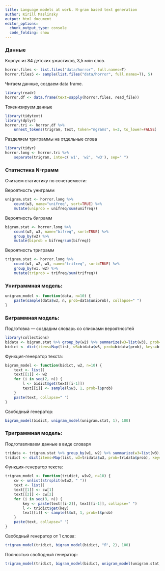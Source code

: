 ```yaml
---
title: Language models at work. N-gram based text generation
author: Kirill Maslinsky
output: html_document
editor_options: 
  chunk_output_type: console
  code_folding: show
---
```


### Данные

Корпус из 84 детских ужастиков, 3,5 млн слов.


```r
horror.files <- list.files("data/horror", full.names=T)
horror.files5 <- sample(list.files("data/horror", full.names=T), 5)
```

Читаем данные, создаем data frame.

```r
library(readr)
horror.df <- data.frame(text=sapply(horror.files, read_file))
```

Токенизируем данные 

```r
library(tidytext)
library(dplyr)
horror.tri <- horror.df %>%
    unnest_tokens(trigram, text, token="ngrams", n=3, to_lower=FALSE)
```

Разделяем триграммы на отдельные слова

```r
library(tidyr)
horror.long <- horror.tri %>%
    separate(trigram, into=c('w1', 'w2', 'w3'), sep=" ")
```

### Статистика N-грамм

Считаем статистику по сочетаемости:

Вероятность униграмм 

```r
unigram.stat <- horror.long %>%
    count(w3, name="unifreq", sort=TRUE) %>%
    mutate(uniprob = unifreq/sum(unifreq))
```
Вероятность биграмм

```r
bigram.stat <- horror.long %>%
    count(w2, w3, name="bifreq", sort=TRUE) %>%
    group_by(w2) %>%
    mutate(biprob = bifreq/sum(bifreq))
```

Вероятность триграмм

```r
trigram.stat <- horror.long %>%
    count(w1, w2, w3, name="trifreq", sort=TRUE) %>%
    group_by(w1, w2) %>%
    mutate(triprob = trifreq/sum(trifreq))
```

### Униграммная модель: 

```r
unigram_model <- function(data, n=10) {
    paste(sample(data$w3, n, prob=data$uniprob), collapse=" ")
}
```

### Биграммная модель: 

Подготовка — создадим словарь со списками вероятностей

```r
library(collections)
bidata <- bigram.stat %>% group_by(w2) %>% summarize(w3=list(w3), prob=list(biprob))
bidict <- dict(items=Map(list, w3=bidata$w3, prob=bidata$prob), keys=bidata$w2)
```

Функция-генератор текста:

```r
bigram_model <- function(bidict, w2, n=10) {
    text <- list()
    text[[1]] <- w2
    for (i in seq(2, n)) {
        l <- bidict$get(text[[i-1]])
        text[[i]] <- sample(l$w3, 1, prob=l$prob)
    }
    paste(text, collapse=" ")
}
```

Свободный генератор:

```r
bigram_model(bidict, unigram_model(unigram.stat, 1), 100)
```

### Триграммная модель:

Подготавливаем данные в виде словаря

```r
tridata <- trigram.stat %>% group_by(w1, w2) %>% summarize(w3=list(w3), prob=list(triprob))
tridict <- dict(items=Map(list, w3=tridata$w3, prob=tridata$prob), keys=paste(tridata$w1, tridata$w2, sep=" "))
```

Функция-генератор текста:

```r
trigram_model <- function(tridict, w1w2, n=10) {
    cw <- unlist(strsplit(w1w2, " "))
    text <- list()
    text[[1]] <- cw[1]
    text[[2]] <- cw[2]
    for (i in seq(3, n)) {
        key <- paste(text[[i-2]], text[[i-1]], collapse=" ")
        l <- tridict$get(key)
        text[[i]] <- sample(l$w3, 1, prob=l$prob)
    }
    paste(text, collapse=" ")
}
```

Свободный генератор от 1 слова:

```r
trigram_model(tridict, bigram_model(bidict, "Я", 2), 100)
```

Полностью свободный генератор:

```r
trigram_model(tridict, bigram_model(bidict, unigram_model(unigram.stat, 1), 2), 100)
```
